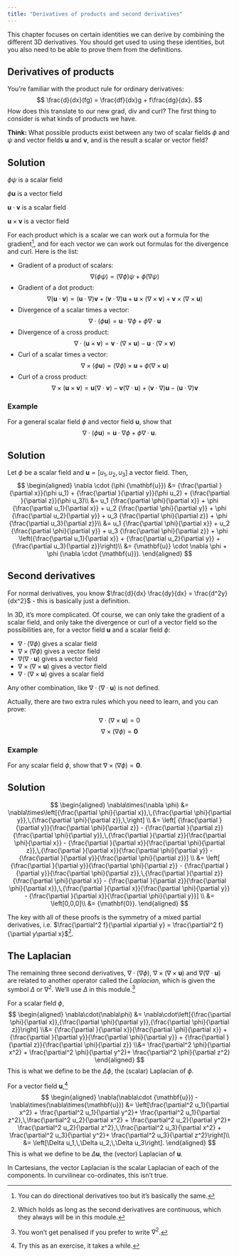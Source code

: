 ```yaml
---
title: "Derivatives of products and second derivatives"
---
```


::: {.hidden}
 \newcommand{\v}[1]{{\mathbf{#1}}}
 \newcommand{\pd}[2]{{\frac{\partial #1}{\partial #2}}}
:::

This chapter focuses on certain identities we can derive by combining the different 3D derivatives. You should get used to using these identities, but you also need to be able to prove them from the definitions.

## Derivatives of products
You're familiar with the product rule for ordinary derivatives:
$$
\frac{d}{dx}(fg) = \frac{df}{dx}g + f\frac{dg}{dx}.
$$
How does this translate to our new grad, div and curl? The first thing to consider is what kinds of products we have.

**Think:** What possible products exist between any two of scalar fields $\phi$ and $\psi$ and vector fields $\v{u}$ and $\v{v}$, and is the result a scalar or vector field?

::: {.callout-tip collapse="true"}
## Solution
$\phi\psi$ is a scalar field

$\phi\v{u}$ is a vector field

$\v{u}\cdot\v{v}$ is a scalar field

$\v{u}\times\v{v}$ is a vector field
:::

For each product which is a scalar we can work out a formula for the gradient^[You can do directional derivatives too but it's basically the same.], and for each vector we can work out formulas for the divergence and curl. Here is the list:

- Gradient of a product of scalars:
  $$
  \nabla(\phi\psi) = (\nabla\phi)\psi + \phi(\nabla\psi)
  $$
- Gradient of a dot product:
  $$
  \nabla(\v{u}\cdot\v{v}) = (\v{u}\cdot\nabla)\v{v} + (\v{v}\cdot\nabla)\v{u} + \v{u}\times(\nabla\times\v{v}) + \v{v}\times(\nabla\times\v{u})
  $$
- Divergence of a scalar times a vector:
  $$
  \nabla\cdot(\phi\v{u}) = \v{u}\cdot\nabla\phi + \phi\nabla\cdot\v{u}
  $$
- Divergence of a cross product:
  $$
  \nabla\cdot(\v{u}\times\v{v}) = \v{v}\cdot(\nabla\times\v{u}) - \v{u}\cdot(\nabla\times\v{v})
  $$
- Curl of a scalar times a vector:
  $$
  \nabla\times(\phi\v{u}) = (\nabla\phi)\times\v{u} + \phi(\nabla\times\v{u})
  $$
- Curl of a cross product:
  $$
  \nabla\times(\v{u}\times\v{v}) = \v{u}(\nabla\cdot\v{v}) - \v{v}(\nabla\cdot\v{u}) + (\v{v}\cdot\nabla)\v{u} - (\v{u}\cdot\nabla)\v{v}
  $$

### Example
For a general scalar field $\phi$ and vector field $\v{u}$, show that
$$
\nabla \cdot \left(\phi\v{u}\right) = \v{u}\cdot \nabla \phi + \phi \nabla\cdot\v{u}.
$$

::: {.callout-tip collapse="true"}
## Solution
Let $\phi$ be a scalar field and $\v{u} = [u_1, u_2, u_3]$ a vector field. Then,
$$
\begin{aligned}
\nabla \cdot (\phi \v{u}) &= \pd{}{x}(\phi u_1) + \pd{}{y}(\phi u_2) + \pd{}{z}(\phi u_3)\\
&= u_1 \pd{\phi}{x} + \phi \pd{u_1}{x} + u_2 \pd{\phi}{y} + \phi \pd{u_2}{y} + u_3 \pd{\phi}{z} + \phi \pd{u_3}{z}\\
&= u_1 \pd{\phi}{x} + u_2 \pd{\phi}{y} + u_3 \pd{\phi}{z} + \phi \left(\pd{u_1}{x} + \pd{u_2}{y} + \pd{u_3}{z}\right)\\
&= \v{u} \cdot \nabla \phi + \phi (\nabla \cdot \v{u}).
\end{aligned}
$$
:::

## Second derivatives
For normal derivatives, you know $\frac{d}{dx} \frac{dy}{dx} = \frac{d^2y}{dx^2}$ - this is basically just a definition.

In 3D, it's more complicated. Of course, we can only take the gradient of a scalar field, and only take the divergence or curl of a vector field so the possibilities are, for a vector field $\v{u}$ and a scalar field $\phi$:

- $\nabla\cdot(\nabla\phi)$ gives a scalar field
- $\nabla\times(\nabla\phi)$ gives a vector field
- $\nabla (\nabla \cdot \v{u})$ gives a vector field
- $\nabla \times(\nabla\times \v{u})$ gives a vector field
- $\nabla \cdot(\nabla \times\v{u})$ gives a scalar field

Any other combination, like $\nabla\cdot (\nabla \cdot \v{u})$ is not defined.

Actually, there are two extra rules which you need to learn, and you can prove:
$$\nabla\cdot(\nabla \times \v{u}) = 0$$
$$\nabla\times(\nabla \phi) = \v{0}$$

### Example
For any scalar field $\phi$, show that $\nabla\times(\nabla \phi) = \v{0}$.

::: {.callout-tip collapse="true"}
## Solution
$$
\begin{aligned}
\nabla\times(\nabla \phi) &= \nabla\times\left[\pd{\phi}{x},\,\pd{\phi}{y},\,\pd{\phi}{z},\,\right] \\
&= \left[ \pd{}{y}\pd{\phi}{z} - \pd{}{z}\pd{\phi}{y},\,\pd{}{z}\pd{\phi}{x} - \pd{}{x}\pd{\phi}{z},\,\pd{}{x}\pd{\phi}{y} - \pd{}{y}\pd{\phi}{z}] \\
&= \left[ \pd{}{y}\pd{\phi}{z} - \pd{}{y}\pd{\phi}{z},\,\pd{}{z}\pd{\phi}{x} - \pd{}{z}\pd{\phi}{x},\,\pd{}{x}\pd{\phi}{y} - \pd{}{x}\pd{\phi}{y}]  \\
&= \left[0,0,0]\\
&= \v{0}.
\end{aligned}
$$
:::

::: {.callout-note}
The key with all of these proofs is the symmetry of a mixed partial derivatives, i.e. $\frac{\partial^2 f}{\partial x\partial y} = \frac{\partial^2 f}{\partial y\partial x}$^[Which holds as long as the second derivatives are continuous, which they always will be in this module.].
:::

## The Laplacian
The remaining three second derivatives, $\nabla\cdot(\nabla\phi)$, $\nabla \times(\nabla\times \v{u})$ and $\nabla (\nabla \cdot \v{u})$ are related to another operator called the _Laplacian_, which is given the symbol $\Delta$ or $\nabla^2$. We'll use $\Delta$ in this module.^[You won't get penalised if you prefer to write $\nabla^2$.]

For a scalar field $\phi$,
$$
\begin{aligned}
\nabla\cdot(\nabla\phi) &= \nabla\cdot\left[\pd{\phi}{x},\pd{\phi}{y},\pd{\phi}{z}\right] 
\\&= \pd{}{x}\pd{\phi}{x} + \pd{}{y}\pd{\phi}{y} + \pd{}{z}\pd{\phi}{z}
\\&= \frac{\partial^2 \phi}{\partial x^2} + \frac{\partial^2 \phi}{\partial y^2}+ \frac{\partial^2 \phi}{\partial z^2}
\end{aligned}
$$
This is what we define to be the $\Delta \phi$, the (scalar) Laplacian of $\phi$.

For a vector field $\v{u}$,^[Try this as an exercise, it takes a while.]
$$
\begin{aligned}
\nabla(\nabla\cdot \v{u}) - \nabla\times(\nabla\times\v{u}) &= \left[\frac{\partial^2 u_1}{\partial x^2} + \frac{\partial^2 u_1}{\partial y^2}+ \frac{\partial^2 u_1}{\partial z^2},\,\frac{\partial^2 u_2}{\partial x^2} + \frac{\partial^2 u_2}{\partial y^2}+ \frac{\partial^2 u_2}{\partial z^2},\,\frac{\partial^2 u_3}{\partial x^2} + \frac{\partial^2 u_3}{\partial y^2}+ \frac{\partial^2 u_3}{\partial z^2}\right]\\
&= \left[\Delta u_1,\,\Delta u_2,\,\Delta u_3\right].
\end{aligned}
$$
This is what we define to be $\Delta \v{u}$, the (vector) Laplacian of $\v{u}$.

::: {.callout-important}
In Cartesians, the vector Laplacian is the scalar Laplacian of each of the components. In curvilinear co-ordinates, this isn't true.
:::